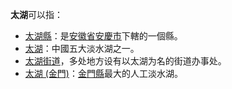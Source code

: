 '''太湖'''可以指：
* [[太湖縣|太湖縣]]：是[[安徽省|安徽省]][[安慶市|安慶市]]下轄的一個縣。
* [[太湖|太湖]]：中國五大淡水湖之一。
* [[太湖街道|太湖街道]]，多处地方设有以太湖为名的街道办事处。
* [[太湖_(金門)|太湖 (金門)]]：[[金門縣|金門縣]]最大的人工淡水湖。
{{disambig|T|cat=二字地名消歧義}}